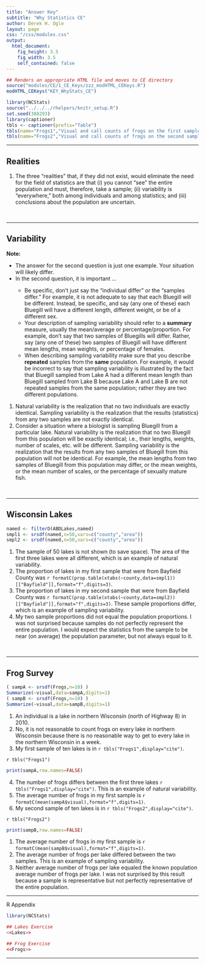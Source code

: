 ```yaml
---
title: "Answer Key"
subtitle: "Why Statistics CE"
author: Derek H. Ogle
layout: page
css: "/css/modules.css"
output:
  html_document:
    fig_height: 3.5
    fig_width: 3.5
    self_contained: false
---
```


```r
## Renders an appropriate HTML file and moves to CE directory
source("modules/CE/1_CE_Keys/zzz_modHTML_CEKeys.R")
modHTML_CEKeys("KEY_WhyStats_CE")
```

```r
library(NCStats)
source("../../../rhelpers/knitr_setup.R")
set.seed(388293)
library(captioner)
tbls <- captioner(prefix="Table")
tbls(name="Frogs1","Visual and call counts of frogs on the first sample of 10 lakes from northern Wisconsin.")
tbls(name="Frogs2","Visual and call counts of frogs on the second sample of 10 lakes from northern Wisconsin.")
```

----

## Realities
1. The three "realities" that, if they did not exist, would eliminate the need for the field of statistics are that (i) you cannot "see" the entire population and must, therefore, take a sample; (ii) variability is "everywhere," both among individuals and among statistics; and (iii) conclusions about the population are uncertain.

<br>

----

## Variability

<div class="alert alert-warning">
<strong>Note:</strong> 
<ul>
<li>The answer for the second question is just one example. Your situation will likely differ.</li>
<li>In the second question, it is important ...</li>
<ul>
<li>Be specific, don't just say the "individual differ" or the "samples differ." For example, it is not adequate to say that each Bluegill will be different. Instead, be specific, and say (any one of these) each Bluegill will have a different length, different weight, or be of a different sex.</li>
<li>Your description of sampling variability should refer to a <strong>summary</strong> measure, usually the mean/average or percentage/proportion. For example, don't say that two samples of Bluegills will differ. Rather, say (any one of these) two samples of Bluegill will have different mean lengths, mean weights, or percentage of females.</li>
<li>When describing sampling variability make sure that you describe <strong>repeated</strong> samples from the <strong>same</strong> population. For example, it would be incorrect to say that sampling variability is illustrated by the fact that Bluegill sampled from Lake A had a different mean length than Bluegill sampled from Lake B because Lake A and Lake B are not repeated samples from the same population; rather they are two different populations.</li>
</ul>
</ul>
</div>

1. Natural variability is the realization that no two individuals are exactly identical. Sampling variability is the realization that the results (statistics) from any two samples are not exactly identical.
1. Consider a situation where a biologist is sampling Bluegill from a particular lake. Natural variability is the realization that no two Bluegill from this population will be exactly identical; i.e., their lengths, weights, number of scales, etc. will be different. Sampling variability is the realization that the results from any two samples of Bluegill from this population will not be identical. For example, the mean lengths from two samples of Bluegill from this population may differ, or the mean weights, or the mean number of scales, or the percentage of sexually mature fish.

<br>

----

## Wisconsin Lakes
```r
named <- filterD(ABDLakes,named)
smpl1 <- srsdf(named,n=50,vars=c("county","area"))
smpl2 <- srsdf(named,n=50,vars=c("county","area"))
```

1. The sample of 50 lakes is not shown (to save space). The area of the first three lakes were all different, which is an example of natural variability.
1. The proportion of lakes in my first sample that were from Bayfield County was `r formatC(prop.table(xtabs(~county,data=smpl1))[["Bayfield"]],format="f",digits=3)`.
1. The proportion of lakes in my second sample that were from Bayfield County was `r formatC(prop.table(xtabs(~county,data=smpl2))[["Bayfield"]],format="f",digits=3)`. These sample proportions differ, which is an example of sampling variability.
1. My two sample proportions did not equal the population proportions. I was not surprised because samples do not perfectly represent the entire population. I would expect the statistics from the sample to be near (on average) the population parameter, but not always equal to it.

<br>

----

## Frog Survey
```r
( sampA <- srsdf(Frogs,n=10) )
Summarize(~visual,data=sampA,digits=1)
( sampB <- srsdf(Frogs,n=10) )
Summarize(~visual,data=sampB,digits=1)
```

1. An individual is a lake in northern Wisconsin (north of Highway 8) in 2010.
1. No, it is not reasonable to count frogs on every lake in northern Wisconsin because there is no reasonable way to get to every lake in the northern Wisconsin in a week.
1. My first sample of ten lakes is in `r tbls("Frogs1",display="cite")`.

`r tbls("Frogs1")`

```r
print(sampA,row.names=FALSE)
```

4. The number of frogs differs between the first three lakes `r tbls("Frogs1",display="cite")`. This is an example of natural variability.
1. The average number of frogs in my first sample is `r formatC(mean(sampA$visual),format="f",digits=1)`.
1. My second sample of ten lakes is in `r tbls("Frogs2",display="cite")`.

`r tbls("Frogs2")`

```r
print(sampB,row.names=FALSE)
```

1. The average number of frogs in my first sample is `r formatC(mean(sampB$visual),format="f",digits=1)`.
1. The average number of frogs per lake differed between the two samples. This is an example of sampling variability.
1. Neither average number of frogs per lake equaled the known population average number of frogs per lake. I was not surprised by this result because a sample is representative but not perfectly representative of the entire population.

----

R Appendix
```r
library(NCStats)

## Lakes Exercise
<<Lakes>>

## Frog Exercise
<<Frogs>>
```

----
